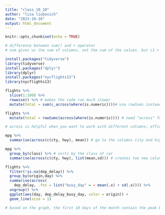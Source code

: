 ```yaml
---
title: "class_10_10"
author: "lisa liubovich"
date: "2023-10-10"
output: html_document
---
```


```r
knitr::opts_chunk$set(echo = TRUE)
```

```r
# difference between sum() and + operator
# sum gives us the sum of columns, not the sum of the values. but c1 + c2 is not generalizable. do rowwise (grouping by rows) before sum 
```

```r
install.packages("tidyverse")
library(tidyverse)
install.packages("dplyr")
library(dplyr)
install.packages("nycflights13")
library(nycflights13)
```
```r
flights %>% 
  slice(1:100) %>% 
  rowwise() %>% # makes the code run much slower
  mutate(total = sum(c_across(where(is.numeric))))# use rowSums instead
```
```r
flights %>% 
  mutate(total = rowSums(across(where(is.numeric)))) # need "across" for code to work, but generally must more efficient code than previous code chunk

# across is helpful when you want to work with different columns; efficient way of coding. first argument in across is which columns you're working with. second argument is what action do you want to do on those columns. then the names of the new columns, which represent the name of the functions. 
```
```r
mpg %>% 
  summarise(across(c(cty, hwy), mean)) # go to the columns city and highway and give me their mean
```
```r
mpg %>% 
  group_by(class) %>% # sorts by the class of car
  summarise(across(c(cty, hwy), list(mean,sd))) # creates two new columns with the mean and sd of columns cty and hwy for each kind of car. you don't have to use across but it makes your code more efficient
```
```r
flights %>% 
  filter(!is.na(dep_delay)) %>% 
  group_by(origin,day) %>% 
  summarise(across(
    dep_delay, .fns = list("busy_day" = ~ mean(.x) + sd(.x)))) %>% 
  ungroup() %>% 
  ggplot(aes(day, dep_delay_busy_day, color = origin)) +
  geom_line(size = 1)

# based on the graph, the first 10 days of the month contain the peak business and the middle of the month sees the least amount of activity. 
```
```r
```

